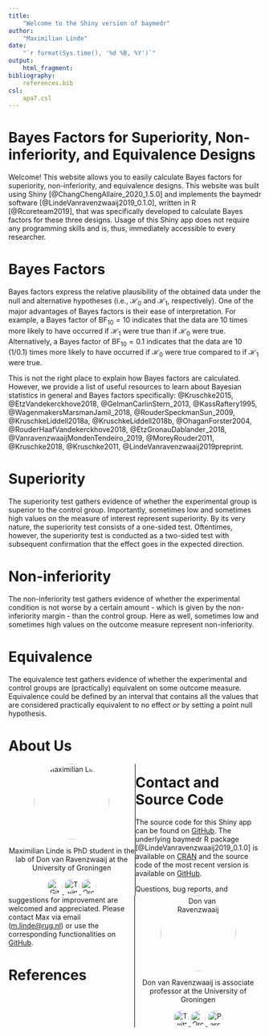 ```yaml
---
title:
    "Welcome to the Shiny version of baymedr"
author:
    "Maximilian Linde"
date:
    "`r format(Sys.time(), '%d %B, %Y')`"
output:
    html_fragment:
bibliography:
    references.bib
csl:
    apa7.csl
---
```


# Bayes Factors for Superiority, Non-inferiority, and Equivalence Designs

Welcome! This website allows you to easily calculate Bayes factors for superiority, non-inferiority, and equivalence designs. This website was built using Shiny [@ChangChengAllaire_2020_1.5.0] and implements the baymedr software [@LindeVanravenzwaaij2019_0.1.0], written in R [@Rcoreteam2019], that was specifically developed to calculate Bayes factors for these three designs. Usage of this Shiny app does not require any programming skills and is, thus, immediately accessible to every researcher.

# Bayes Factors

Bayes factors express the relative plausibility of the obtained data under the null and alternative hypotheses (i.e., $\mathcal{H}_0$ and $\mathcal{H}_1$, respectively). One of the major advantages of Bayes factors is their ease of interpretation. For example, a Bayes factor of $\text{BF}_{10} = 10$ indicates that the data are $10$ times more likely to have occurred if $\mathcal{H}_1$ were true than if $\mathcal{H}_0$ were true. Alternatively, a Bayes factor of $\text{BF}_{10} = 0.1$ indicates that the data are $10$ ($1/0.1$) times more likely to have occurred if $\mathcal{H}_0$ were true compared to if $\mathcal{H}_1$ were true.

This is not the right place to explain how Bayes factors are calculated. However, we provide a list of useful resources to learn about Bayesian statistics in general and Bayes factors specifically: @Kruschke2015, @EtzVandekerckhove2018, @GelmanCarlinStern_2013, @KassRaftery1995, @WagenmakersMarsmanJamil_2018, @RouderSpeckmanSun_2009, @KruschkeLiddell2018a, @KruschkeLiddell2018b, @OhaganForster2004, @RouderHaafVandekerckhove2018, @EtzGronauDablander_2018, @VanravenzwaaijMondenTendeiro_2019, @MoreyRouder2011, @Kruschke2018, @Kruschke2011, @LindeVanravenzwaaij2019preprint.

# Superiority

The superiority test gathers evidence of whether the experimental group is superior to the control group. Importantly, sometimes low and sometimes high values on the measure of interest represent superiority. By its very nature, the superiority test consists of a one-sided test. Oftentimes, however, the superiority test is conducted as a two-sided test with subsequent confirmation that the effect goes in the expected direction.

# Non-inferiority

The non-inferiority test gathers evidence of whether the experimental condition is not worse by a certain amount - which is given by the non-inferiority margin - than the control group. Here as well, sometimes low and sometimes high values on the outcome measure represent non-inferiority.

# Equivalence

The equivalence test gathers evidence of whether the experimental and control groups are (practically) equivalent on some outcome measure. Equivalence could be defined by an interval that contains all the values that are considered practically equivalent to no effect or by setting a point null hypothesis.

# About Us

```{=html}
<style>
.column-left{
  float: left;
  width: 50%;
  text-align: center;
  border-right: 1px solid black;
}
.column-right{
  float: right;
  width: 50%;
  text-align: center;
  border-left: 1px solid black;
}
</style>

<div class="column-left">
<img src="img/mlinde.jpeg" alt="Maximilian Linde" width="150" style="border-radius: 50%;">
<p>Maximilian Linde is PhD student in the lab of Don van Ravenzwaaij at the University of Groningen</p>
<a href="https://github.com/maxlinde">
<img border="0" alt="GitHub" src="img/github.png" width="30" style="border-radius: 50%;">
</a>
<a href="https://twitter.com/maxlinde_">
<img border="0" alt="Twitter" src="img/twitter.png" width="30" style="border-radius: 50%;">
</a>
<a href="https://orcid.org/0000-0001-8421-090X">
<img border="0" alt="Orcid" src="img/orcid.png" width="30" style="border-radius: 50%;">
</a>
</div>
<div class="column-right">
<img src="img/dvanravenzwaaij.jpeg" alt="Don van Ravenzwaaij" width="150" style="border-radius: 50%;">
<p>Don van Ravenzwaaij is associate professor at the University of Groningen</p>
<a href="https://twitter.com/donvanraven">
<img border="0" alt="Twitter" src="img/twitter.png" width="30" style="border-radius: 50%;">
</a>
<a href="https://orcid.org/0000-0002-5030-4091">
<img border="0" alt="Orcid" src="img/orcid.png" width="30" style="border-radius: 50%;">
</a>
<a href="https://www.donvanravenzwaaij.com">
<img border="0" alt="Personal" src="img/personal.png" width="30" style="border-radius: 50%;">
</a>
</div>
```

# Contact and Source Code

The source code for this Shiny app can be found on [GitHub](https://github.com/maxlinde/baymedr_shiny_app). The underlying baymedr R package [@LindeVanravenzwaaij2019_0.1.0] is available on [CRAN](https://CRAN.R-project.org/package=baymedr) and the source code of the most recent version is available on [GitHub](https://github.com/maxlinde/baymedr).

Questions, bug reports, and suggestions for improvement are welcomed and appreciated. Please contact Max via email (<m.linde@rug.nl>) or use the corresponding functionalities on [GitHub](https://github.com/maxlinde/baymedr_shiny_app).

# References